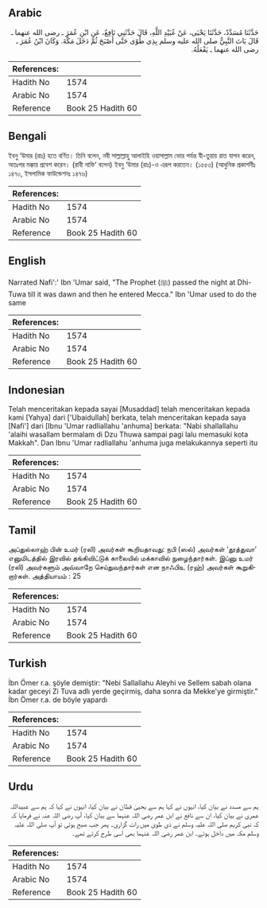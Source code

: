 ## Arabic


<div dir="rtl" lang="ar" style={{fontSize:'larger',backgroundColor:'#f8f9fa',padding:20}}>
حَدَّثَنَا مُسَدَّدٌ، حَدَّثَنَا يَحْيَى، عَنْ عُبَيْدِ اللَّهِ، قَالَ حَدَّثَنِي نَافِعٌ، عَنِ ابْنِ عُمَرَ ـ رضى الله عنهما ـ قَالَ بَاتَ النَّبِيُّ صلى الله عليه وسلم بِذِي طُوًى حَتَّى أَصْبَحَ ثُمَّ دَخَلَ مَكَّةَ‏.‏ وَكَانَ ابْنُ عُمَرَ ـ رضى الله عنهما ـ يَفْعَلُهُ‏.‏
</div>
<div style={{backgroundColor:'#f8f9fa',padding:20, marginBottom: 10}}><table> <thead> <tr> <th>References:</th> <th></th> </tr> </thead> <tbody><tr><td>Hadith No</td><td>1574</td></tr><tr><td>Arabic No</td><td>1574</td></tr><tr><td>Reference</td><td>Book 25 Hadith 60</td></tr></tbody></table></div>

## Bengali


<div dir="ltr" lang="bn" style={{fontSize:'larger',backgroundColor:'#f8f9fa',padding:20}}>
ইবনু ‘উমার (রাঃ) হতে বর্ণিত। তিনি বলেন, নবী সাল্লাল্লাহু আলাইহি ওয়াসাল্লাম ভোর পর্যন্ত যী-তুয়ায় রাত যাপন করেন, অতঃপর মক্কায় প্রবেশ করেন। (রাবী নাফি‘ বলেন) ইবনু ‘উমার (রাঃ)-ও এরূপ করতেন। (১৫৫৩) (আধুনিক প্রকাশনীঃ ১৪৭০, ইসলামিক ফাউন্ডেশনঃ ১৪৭৬)
</div>
<div style={{backgroundColor:'#f8f9fa',padding:20, marginBottom: 10}}><table> <thead> <tr> <th>References:</th> <th></th> </tr> </thead> <tbody><tr><td>Hadith No</td><td>1574</td></tr><tr><td>Arabic No</td><td>1574</td></tr><tr><td>Reference</td><td>Book 25 Hadith 60</td></tr></tbody></table></div>

## English


<div dir="ltr" lang="en" style={{fontSize:'larger',backgroundColor:'#f8f9fa',padding:20}}>
Narrated Nafi':' Ibn 'Umar said, "The Prophet (ﷺ) passed the night at Dhi-Tuwa till it was dawn and then he entered Mecca." Ibn 'Umar used to do the same
</div>
<div style={{backgroundColor:'#f8f9fa',padding:20, marginBottom: 10}}><table> <thead> <tr> <th>References:</th> <th></th> </tr> </thead> <tbody><tr><td>Hadith No</td><td>1574</td></tr><tr><td>Arabic No</td><td>1574</td></tr><tr><td>Reference</td><td>Book 25 Hadith 60</td></tr></tbody></table></div>

## Indonesian


<div dir="ltr" lang="id" style={{fontSize:'larger',backgroundColor:'#f8f9fa',padding:20}}>
Telah menceritakan kepada sayai [Musaddad] telah menceritakan kepada kami [Yahya] dari ['Ubaidullah] berkata, telah menceritakan kepada saya [Nafi'] dari [Ibnu 'Umar radliallahu 'anhuma] berkata: "Nabi shallallahu 'alaihi wasallam bermalam di Dzu Thuwa sampai pagi lalu memasuki kota Makkah". Dan Ibnu 'Umar radliallahu 'anhuma juga melakukannya seperti itu
</div>
<div style={{backgroundColor:'#f8f9fa',padding:20, marginBottom: 10}}><table> <thead> <tr> <th>References:</th> <th></th> </tr> </thead> <tbody><tr><td>Hadith No</td><td>1574</td></tr><tr><td>Arabic No</td><td>1574</td></tr><tr><td>Reference</td><td>Book 25 Hadith 60</td></tr></tbody></table></div>

## Tamil


<div dir="ltr" lang="ta" style={{fontSize:'larger',backgroundColor:'#f8f9fa',padding:20}}>
அப்துல்லாஹ் பின் உமர் (ரலி) அவர்கள் கூறியதாவது: நபி (ஸல்) அவர்கள் ‘தூத்துவா’ எனுமிடத்தில் இரவில் தங்கிவிட்டுக் காலையில் மக்காவில் நுழைந்தார்கள். இப்னு உமர் (ரலி) அவர்களும் அவ்வாறே செய்துவந்தார்கள் என நாஃபிஉ (ரஹ்) அவர்கள் கூறுகிறார்கள். அத்தியாயம் : 25
</div>
<div style={{backgroundColor:'#f8f9fa',padding:20, marginBottom: 10}}><table> <thead> <tr> <th>References:</th> <th></th> </tr> </thead> <tbody><tr><td>Hadith No</td><td>1574</td></tr><tr><td>Arabic No</td><td>1574</td></tr><tr><td>Reference</td><td>Book 25 Hadith 60</td></tr></tbody></table></div>

## Turkish


<div dir="ltr" lang="tr" style={{fontSize:'larger',backgroundColor:'#f8f9fa',padding:20}}>
İbn Ömer r.a. şöyle demiştir: "Nebi Sallallahu Aleyhi ve Sellem sabah olana kadar geceyi Zi Tuva adlı yerde geçirmiş, daha sonra da Mekke'ye girmiştir." İbn Ömer r.a. de böyle yapardı
</div>
<div style={{backgroundColor:'#f8f9fa',padding:20, marginBottom: 10}}><table> <thead> <tr> <th>References:</th> <th></th> </tr> </thead> <tbody><tr><td>Hadith No</td><td>1574</td></tr><tr><td>Arabic No</td><td>1574</td></tr><tr><td>Reference</td><td>Book 25 Hadith 60</td></tr></tbody></table></div>

## Urdu


<div dir="rtl" lang="ur" style={{fontSize:'larger',backgroundColor:'#f8f9fa',padding:20}}>
ہم سے مسدد نے بیان کیا، انہوں نے کہا ہم سے یحییٰ قطان نے بیان کیا، انہوں نے کہا کہ ہم سے عبیداللہ عمری نے بیان کیا، ان سے نافع نے ابن عمر رضی اللہ عنہما سے بیان کیا، آپ رضی اللہ عنہ نے فرمایا کہ کہ نبی کریم صلی اللہ علیہ وسلم نے ذی طویٰ میں رات گزاری۔ پھر جب صبح ہوئی تو آپ صلی اللہ علیہ وسلم مکہ میں داخل ہوئے۔ ابن عمر رضی اللہ عنہما بھی اسی طرح کرتے تھے۔
</div>
<div style={{backgroundColor:'#f8f9fa',padding:20, marginBottom: 10}}><table> <thead> <tr> <th>References:</th> <th></th> </tr> </thead> <tbody><tr><td>Hadith No</td><td>1574</td></tr><tr><td>Arabic No</td><td>1574</td></tr><tr><td>Reference</td><td>Book 25 Hadith 60</td></tr></tbody></table></div>